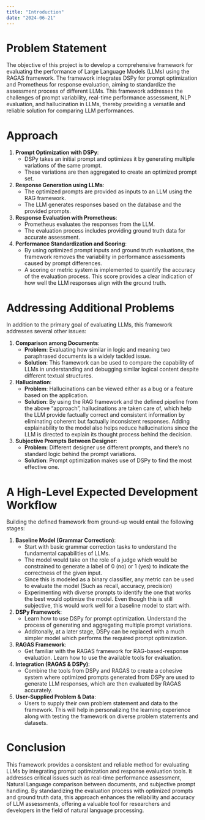 ---
title: "Introduction"
date: "2024-06-21"
---

# Problem Statement

The objective of this project is to develop a comprehensive framework for evaluating the performance of Large Language Models (LLMs) using the RAGAS framework. The framework integrates DSPy for prompt optimization and Prometheus for response evaluation, aiming to standardize the assessment process of different LLMs. This framework addresses the challenges of prompt variability, real-time performance assessment, NLP evaluation, and hallucination in LLMs, thereby providing a versatile and reliable solution for comparing LLM performances.

# Approach

1. **Prompt Optimization with DSPy**:
    - DSPy takes an initial prompt and optimizes it by generating multiple variations of the same prompt.
    - These variations are then aggregated to create an optimized prompt set.

2. **Response Generation using LLMs**:
    - The optimized prompts are provided as inputs to an LLM using the RAG framework.
    - The LLM generates responses based on the database and the provided prompts.

3. **Response Evaluation with Prometheus**:
    - Prometheus evaluates the responses from the LLM.
    - The evaluation process includes providing ground truth data for accurate assessment.

4. **Performance Standardization and Scoring**:
    - By using optimized prompt inputs and ground truth evaluations, the framework removes the variability in performance assessments caused by prompt differences.
    - A scoring or metric system is implemented to quantify the accuracy of the evaluation process. This score provides a clear indication of how well the LLM responses align with the ground truth.

# Addressing Additional Problems

In addition to the primary goal of evaluating LLMs, this framework addresses several other issues:

1. **Comparison among Documents**:
    - **Problem**: Evaluating how similar in logic and meaning two paraphrased documents is a widely tackled issue.
    - **Solution**: This framework can be used to compare the capability of LLMs in understanding and debugging similar logical content despite different textual structures.

2. **Hallucination**:
    - **Problem**: Hallucinations can be viewed either as a bug or a feature based on the application.
    - **Solution**: By using the RAG framework and the defined pipeline from the above "approach", hallucinations are taken care of, which help the LLM provide factually correct and consistent information by eliminating coherent but factually inconsistent responses. Adding explainability to the model also helps reduce hallucinations since the LLM is directed to explain its thought process behind the decision.

3. **Subjective Prompts Between Designer**:
    - **Problem**: Different designer use different prompts, and there's no standard logic behind the prompt variations.
    - **Solution**: Prompt optimization makes use of DSPy to find the most effective one.

# A High-Level Expected Development Workflow

Building the defined framework from ground-up would entail the following stages:

1. **Baseline Model (Grammar Correction)**:
    - Start with basic grammar correction tasks to understand the fundamental capabilities of LLMs.
    - The model would take on the role of a judge which would be constrained to generate a label of 0 (no) or 1 (yes) to indicate the correctness of the given input.
    - Since this is modeled as a binary classifier, any metric can be used to evaluate the model (Such as recall, accuracy, precision)
    - Experimenting with diverse prompts to identify the one that works the best would optimize the model. Even though this is still subjective, this would work well for a baseline model to start with.

2. **DSPy Framework**:
    - Learn how to use DSPy for prompt optimization. Understand the process of generating and aggregating multiple prompt variations.
    - Additonally, at a later stage, DSPy can be replaced with a much simpler model which performs the required prompt optimization.

3. **RAGAS Framework**:
    - Get familiar with the RAGAS framework for RAG-based-response evaluation. Learn how to use the available tools for evaluation.

4. **Integration (RAGAS & DSPy)**:
    - Combine the tools from DSPy and RAGAS to create a cohesive system where optimized prompts generated from DSPy are used to generate LLM responses, which are then evaluated by RAGAS accurately.

5. **User-Supplied Problem & Data**:
    - Users to supply their own problem statement and data to the framework. This will help in personalizing the learning experience along with testing the framework on diverse problem statements and datasets.

# Conclusion

This framework provides a consistent and reliable method for evaluating LLMs by integrating prompt optimization and response evaluation tools. It addresses critical issues such as real-time performance assessment, Natural Language comparison between documents, and subjective prompt handling. By standardizing the evaluation process with optimized prompts and ground truth data, this approach enhances the reliability and accuracy of LLM assessments, offering a valuable tool for researchers and developers in the field of natural language processing.
